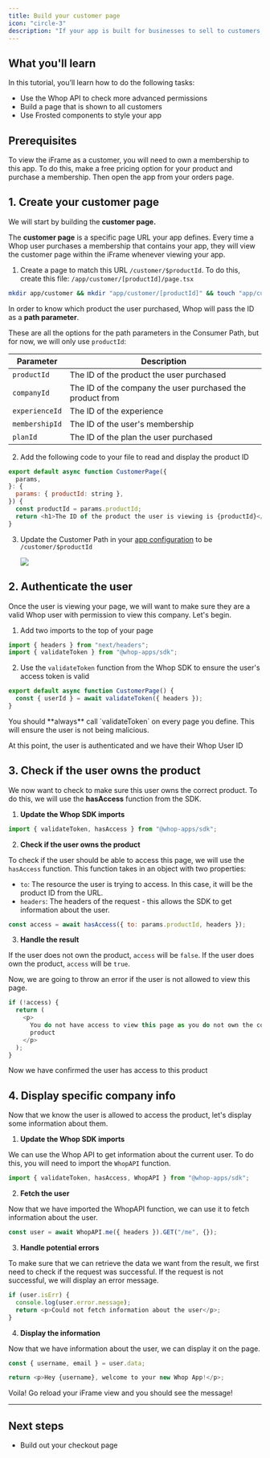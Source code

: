 ```yaml
---
title: Build your customer page
icon: "circle-3"
description: "If your app is built for businesses to sell to customers, then it's time to build your customer page"
---
```


## What you'll learn

In this tutorial, you’ll learn how to do the following tasks:

- Use the Whop API to check more advanced permissions
- Build a page that is shown to all customers
- Use Frosted components to style your app

## Prerequisites

To view the iFrame as a customer, you will need to own a membership to this app. To do this, make a free pricing option for your product and purchase a membership. Then open the app from your orders page.

## 1. Create your customer page

We will start by building the **customer page.**

The **customer page** is a specific page URL your app defines. Every time a Whop user purchases a membership that contains your app, they will view the customer page within the iFrame whenever viewing your app.

1. Create a page to match this URL `/customer/$productId`. To do this, create this file: `/app/customer/[productId]/page.tsx`

```bash
mkdir app/customer && mkdir "app/customer/[productId]" && touch "app/customer/[productId]/page.tsx"
```

In order to know which product the user purchased, Whop will pass the ID as a **path parameter**.

These are all the options for the path parameters in the Consumer Path, but for now, we will only use `productId`:

| Parameter      | Description                                               |
| -------------- | --------------------------------------------------------- |
| `productId`    | The ID of the product the user purchased                  |
| `companyId`    | The ID of the company the user purchased the product from |
| `experienceId` | The ID of the experience                                  |
| `membershipId` | The ID of the user's membership                           |
| `planId`       | The ID of the plan the user purchased                     |

2. Add the following code to your file to read and display the product ID

```javascript
export default async function CustomerPage({
  params,
}: {
  params: { productId: string },
}) {
  const productId = params.productId;
  return <h1>The ID of the product the user is viewing is {productId}</h1>;
}
```

3. Update the Customer Path in your [app configuration](https://whop.com/apps) to be `/customer/$productId`

   <Frame>
     <img src="https://imgur.com/sMeszvY.png" />
   </Frame>

## 2. Authenticate the user

Once the user is viewing your page, we will want to make sure they are a valid Whop user with permission to view this company. Let's begin.

1. Add two imports to the top of your page

```javascript
import { headers } from "next/headers";
import { validateToken } from "@whop-apps/sdk";
```

2. Use the `validateToken` function from the Whop SDK to ensure the user's access token is valid

```javascript
export default async function CustomerPage() {
  const { userId } = await validateToken({ headers });
}
```

<Warning>
  You should **always** call `validateToken` on every page you define. This will
  ensure the user is not being malicious.
</Warning>

At this point, the user is authenticated and we have their Whop User ID

## 3. Check if the user owns the product

We now want to check to make sure this user owns the correct product. To do this, we will use the **hasAccess** function from the SDK.

1. **Update the Whop SDK imports**

```javascript
import { validateToken, hasAccess } from "@whop-apps/sdk";
```

2. **Check if the user owns the product**

To check if the user should be able to access this page, we will use the `hasAccess` function. This function takes in an object with two properties:

- `to`: The resource the user is trying to access. In this case, it will be the product ID from the URL.
- `headers`: The headers of the request - this allows the SDK to get information about the user.

```javascript
const access = await hasAccess({ to: params.productId, headers });
```

3. **Handle the result**

If the user does not own the product, `access` will be `false`. If the user does own the product, `access` will be `true`.

Now, we are going to throw an error if the user is not allowed to view this page.

```javascript
if (!access) {
  return (
    <p>
      You do not have access to view this page as you do not own the correct
      product
    </p>
  );
}
```

Now we have confirmed the user has access to this product

## 4. Display specific company info

Now that we know the user is allowed to access the product, let's display some information about them.

1. **Update the Whop SDK imports**

We can use the Whop API to get information about the current user. To do this, you will need to import the `WhopAPI` function.

```javascript
import { validateToken, hasAccess, WhopAPI } from "@whop-apps/sdk";
```

2. **Fetch the user**

Now that we have imported the WhopAPI function, we can use it to fetch information about the user.

```javascript
const user = await WhopAPI.me({ headers }).GET("/me", {});
```

3. **Handle potential errors**

To make sure that we can retrieve the data we want from the result, we first need to check if the request was successful. If the request is not successful, we will display an error message.

```javascript
if (user.isErr) {
  console.log(user.error.message);
  return <p>Could not fetch information about the user</p>;
}
```

4. **Display the information**

Now that we have information about the user, we can display it on the page.

```javascript
const { username, email } = user.data;

return <p>Hey {username}, welcome to your new Whop App!</p>;
```

Voila! Go reload your iFrame view and you should see the message!

---

## Next steps

- Build out your checkout page
